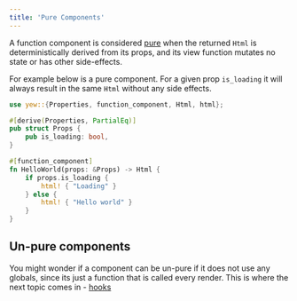 ```yaml
---
title: 'Pure Components'
---
```


A function component is considered [pure] when the returned `Html` is deterministically derived
from its props, and its view function mutates no state or has other side-effects.

[pure]: https://en.wikipedia.org/wiki/Pure_function

For example below is a pure component. For a given prop `is_loading` it will always result in the same `Html` without any side effects.

```rust
use yew::{Properties, function_component, Html, html};

#[derive(Properties, PartialEq)]
pub struct Props {
    pub is_loading: bool,
}

#[function_component]
fn HelloWorld(props: &Props) -> Html {
    if props.is_loading {
        html! { "Loading" }
    } else {
        html! { "Hello world" }
    }
}
```

## Un-pure components

You might wonder if a component can be un-pure if it does not use any globals, since its just a function that is called every render.
This is where the next topic comes in - [hooks](./hooks)
